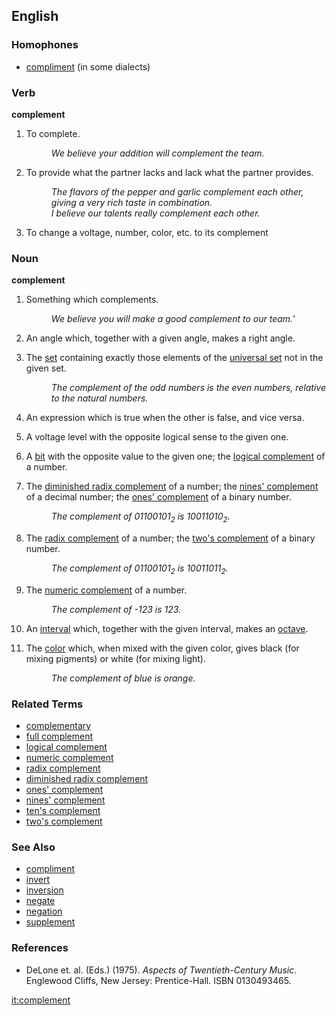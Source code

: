 ==English==

===Homophones===
*[[compliment]] (in some dialects)

===Verb===
'''complement'''

# To complete.
#: ''We believe your addition will complement the team.''
# To provide what the partner lacks and lack what the partner provides.
#: ''The flavors of the pepper and garlic complement each other, giving a very rich taste in combination.''
#: ''I believe our talents really complement each other.''
# To change a voltage, number, color, etc. to its complement

===Noun===
'''complement'''

# Something which complements.
#: ''We believe you will make a good complement to our team.'''
# {{geometry}} An angle which, together with a given angle, makes a right angle.
# {{mathematics}} The [[set]] containing exactly those elements of the [[universal set]] not in the given set.
#: ''The complement of the odd numbers is the even numbers, relative to the natural numbers.''
# {{logic}} An expression which is true when the other is false, and vice versa.
# {{electronics}} A voltage level with the opposite logical sense to the given one.
# {{computing}} A [[bit]] with the opposite value to the given one; the [[logical complement]] of a number.
# {{cattag2|computing|mathematics}} The [[diminished radix complement]] of a number; the [[nines' complement]] of a decimal number; the [[ones' complement]] of a binary number.
#: ''The complement of <math>01100101_2</math> is <math>10011010_2</math>.''
# {{cattag2|computing|mathematics}} The [[radix complement]] of a number; the [[two's complement]] of a binary number.
#: ''The complement of <math>01100101_2</math> is <math>10011011_2</math>.''
# {{cattag2|computing|mathematics}} The [[numeric complement]] of a number.
#: ''The complement of -123 is 123.''
# {{music}} An [[interval]] which, together with the given interval, makes an [[octave]].
# The [[color]] which, when mixed with the given color, gives black (for mixing pigments) or white (for mixing light).
#: ''The complement of blue is orange.''

===Related Terms===
*[[complementary]]
*[[full complement]]
*[[logical complement]]
*[[numeric complement]]
*[[radix complement]]
*[[diminished radix complement]]
*[[ones' complement]]
*[[nines' complement]]
*[[ten's complement]]
*[[two's complement]]

===See Also===
*[[compliment]]
*[[invert]]
*[[inversion]]
*[[negate]]
*[[negation]]
*[[supplement]]

===References===
*DeLone et. al. (Eds.) (1975). ''Aspects of Twentieth-Century Music''. Englewood Cliffs, New Jersey: Prentice-Hall. ISBN 0130493465.

[[it:complement]]